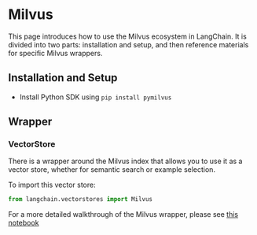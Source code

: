 # Milvus

This page introduces how to use the Milvus ecosystem in LangChain.
It is divided into two parts: installation and setup, and then reference materials for specific Milvus wrappers.

## Installation and Setup
- Install Python SDK using `pip install pymilvus`
## Wrapper

### VectorStore

There is a wrapper around the Milvus index that allows you to use it as a vector store,
whether for semantic search or example selection.

To import this vector store:
```python
from langchain.vectorstores import Milvus
```

For a more detailed walkthrough of the Milvus wrapper, please see [this notebook](/docs/modules/data_connection/vectorstores/integrations/milvus.html)

